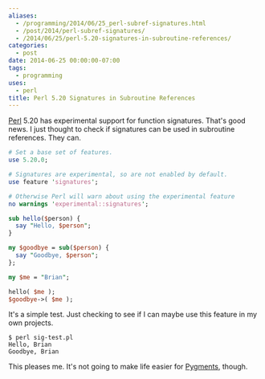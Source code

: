 ```yaml
---
aliases:
  - /programming/2014/06/25_perl-subref-signatures.html
  - /post/2014/perl-subref-signatures/
  - /2014/06/25/perl-5.20-signatures-in-subroutine-references/
categories:
  - post
date: 2014-06-25 00:00:00-07:00
tags:
  - programming
uses:
  - perl
title: Perl 5.20 Signatures in Subroutine References
---
```


[Perl]: http://perl.org
[Perl][] 5.20 has experimental support for function signatures. That's good 
news. I just thought to check if signatures can be used in subroutine 
references. They can.

```perl
# Set a base set of features.
use 5.20.0;

# Signatures are experimental, so are not enabled by default.
use feature 'signatures';

# Otherwise Perl will warn about using the experimental feature
no warnings 'experimental::signatures';

sub hello($person) {
  say "Hello, $person";
}

my $goodbye = sub($person) {
  say "Goodbye, $person";
};

my $me = "Brian";

hello( $me );
$goodbye->( $me );
```

It's a simple test. Just checking to see if I can maybe use this feature in 
my own projects.

```console
$ perl sig-test.pl
Hello, Brian
Goodbye, Brian
```

[Pygments]: http://pygments.org/

This pleases me. It's not going to make life easier for [Pygments][], though.
